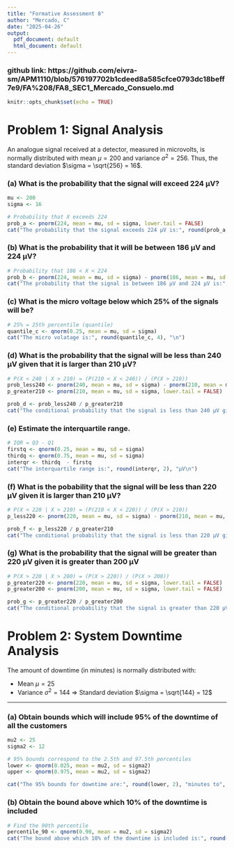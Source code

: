 ---
title: "Formative Assessment 8"
author: "Mercado, C"
date: "2025-04-26"
output:
  pdf_document: default
  html_document: default
---
### github link: https://github.com/eivra-sm/APM1110/blob/576197702b1cdeed8a585cfce0793dc18beff7e9/FA%208/FA8_SEC1_Mercado_Consuelo.md
```{r setup, include=FALSE}
knitr::opts_chunk$set(echo = TRUE)
```
# Problem 1: Signal Analysis
An analogue signal received at a detector, measured in microvolts, is normally distributed with mean $\mu = 200$ and variance $\sigma^2 = 256$.
Thus, the standard deviation $\sigma = \sqrt{256} = 16$.

### (a) What is the probability that the signal will exceed 224 µV?
```{r}
mu <- 200
sigma <- 16

# Probability that X exceeds 224
prob_a <- pnorm(224, mean = mu, sd = sigma, lower.tail = FALSE)
cat("The probability that the signal exceeds 224 µV is:", round(prob_a, 4), "\n")

```

### (b) What is the probability that it will be between 186 µV and 224 µV?
```{r}
# Probability that 186 < X < 224
prob_b <- pnorm(224, mean = mu, sd = sigma) - pnorm(186, mean = mu, sd = sigma)
cat("The probability that the signal is between 186 µV and 224 µV is:", round(prob_b, 4), "\n")


```

### (c)  What is the micro voltage below which 25% of the signals will be?

```{r}
# 25% = 25th percentile (quantile)
quantile_c <- qnorm(0.25, mean = mu, sd = sigma)
cat("The micro volatage is:", round(quantile_c, 4), "\n")
```

### (d) What is the probability that the signal will be less than 240 µV given that it is larger than 210 µV?
```{r}
# P(X < 240 | X > 210) = (P(210 < X < 240)) / (P(X > 210))
prob_less240 <- pnorm(240, mean = mu, sd = sigma) - pnorm(210, mean = mu, sd = sigma)
p_greater210 <- pnorm(210, mean = mu, sd = sigma, lower.tail = FALSE)

prob_d <- prob_less240 / p_greater210
cat("The conditional probability that the signal is less than 240 µV given it is larger than 210 µV is:", round(prob_d, 4), "\n")
```

### (e) Estimate the interquartile range. 
```{r}
# IQR = Q3 - Q1
firstq <- qnorm(0.25, mean = mu, sd = sigma)
thirdq <- qnorm(0.75, mean = mu, sd = sigma)
interqr <- thirdq  - firstq
cat("The interquartile range is:", round(interqr, 2), "µV\n")

```

### (f) What is the pobability that the signal will be less than 220 µV given it is larger than 210 µV?

```{r}
# P(X < 220 | X > 210) = (P(210 < X < 220)) / (P(X > 210))
p_less220 <- pnorm(220, mean = mu, sd = sigma) - pnorm(210, mean = mu, sd = sigma)

prob_f <- p_less220 / p_greater210
cat("The conditional probability that the signal is less than 220 µV given it is larger than 210 µV is:", round(prob_f, 4), "\n")
```
### (g) What is the probability that the signal will be greater than 220 µV given it is greater than 200 µV

```{r}
# P(X > 220 | X > 200) = (P(X > 220)) / (P(X > 200))
p_greater220 <- pnorm(220, mean = mu, sd = sigma, lower.tail = FALSE)
p_greater200 <- pnorm(200, mean = mu, sd = sigma, lower.tail = FALSE)

prob_g <- p_greater220 / p_greater200
cat("The conditional probability that the signal is greater than 220 µV given it is greater than 200 µV is:", round(prob_g, 4), "\n")
```

# Problem 2: System Downtime Analysis

The amount of downtime (in minutes) is normally distributed with:

- Mean $\mu = 25$
- Variance $\sigma^2 = 144$ $\Rightarrow$ Standard deviation $\sigma = \sqrt{144} = 12$

---

### (a) Obtain bounds which will include 95% of the downtime of all the customers

```{r}
mu2 <- 25
sigma2 <- 12

# 95% bounds correspond to the 2.5th and 97.5th percentiles
lower <- qnorm(0.025, mean = mu2, sd = sigma2)
upper <- qnorm(0.975, mean = mu2, sd = sigma2)

cat("The 95% bounds for downtime are:", round(lower, 2), "minutes to", round(upper, 2), "minutes.\n")
```

### (b) Obtain the bound above which 10% of the downtime is included
```{r}
# Find the 90th percentile
percentile_90 <- qnorm(0.90, mean = mu2, sd = sigma2)
cat("The bound above which 10% of the downtime is included is:", round(percentile_90, 2), "minutes.\n")
```
